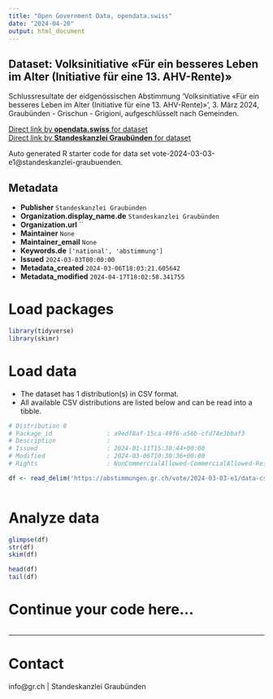```yaml
---
title: "Open Government Data, opendata.swiss"
date: "2024-04-20"
output: html_document
---
```


## Dataset: Volksinitiative «Für ein besseres Leben im Alter (Initiative für eine 13. AHV-Rente)»

Schlussresultate der eidgenössischen Abstimmung 'Volksinitiative «Für ein besseres Leben im Alter (Initiative für eine 13. AHV-Rente)»', 3. März 2024, Graubünden - Grischun - Grigioni, aufgeschlüsselt nach Gemeinden.

[Direct link by **opendata.swiss** for dataset](https://opendata.swiss/de/dataset/volksinitiative-fur-ein-besseres-leben-im-alter-initiative-fur-eine-13-ahv-rente)<br>
[Direct link by **Standeskanzlei Graubünden** for dataset](https://abstimmungen.gr.ch/vote/2024-03-03-e1/data)

Auto generated R starter code for data set vote-2024-03-03-e1@standeskanzlei-graubuenden.

## Metadata

- **Publisher** `Standeskanzlei Graubünden`
- **Organization.display_name.de** `Standeskanzlei Graubünden`
- **Organization.url** ``
- **Maintainer** `None`
- **Maintainer_email** `None`
- **Keywords.de** `['national', 'abstimmung']`
- **Issued** `2024-03-03T00:00:00`
- **Metadata_created** `2024-03-06T18:03:21.605642`
- **Metadata_modified** `2024-04-17T18:02:58.341755`


# Load packages

```r

library(tidyverse)
library(skimr)

```

# Load data

-   The dataset has 1 distribution(s) in CSV format.
-   All available CSV distributions are listed below and can be read into a tibble.

```r

# Distribution 0
# Package_id               : a9edf8af-15ca-49f6-a56b-cfd74e3bbaf3
# Description              : 
# Issued                   : 2024-01-11T15:30:44+00:00
# Modified                 : 2024-03-06T10:30:36+00:00
# Rights                   : NonCommercialAllowed-CommercialAllowed-ReferenceRequired

df <- read_delim('https://abstimmungen.gr.ch/vote/2024-03-03-e1/data-csv')



```

# Analyze data

```r

glimpse(df)
str(df)
skim(df)

head(df)
tail(df)

```

# Continue your code here...

```r

```

------------------------------------------------------------------------

# Contact

info@gr.ch | Standeskanzlei Graubünden
